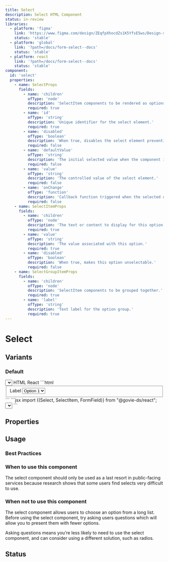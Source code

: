 ```yaml
---
title: Select
description: Select HTML Component
status: in-review
libraries:
  - platform: 'figma'
    link: 'https://www.figma.com/design/ZEqfpXhocdZs1K5YfsE5ws/Design-system?node-id=5501-7028'
    status: 'stable'
  - platform: 'global'
    link: '?path=/docs/form-select--docs'
    status: 'stable'
  - platform: react
    link: '?path=/docs/form-select--docs'
    status: 'stable'
component:
  id: 'select'
  properties:
    - name: SelectProps
      fields:
        - name: 'children'
          ofType: 'node'
          description: 'SelectItem components to be rendered as options in the select dropdown.'
          required: true
        - name: 'id'
          ofType: 'string'
          description: 'Unique identifier for the select element.'
          required: true
        - name: 'disabled'
          ofType: 'boolean'
          description: 'When true, disables the select element preventing user interaction.'
          required: false
        - name: 'defaultValue'
          ofType: 'string'
          description: 'The initial selected value when the component is first rendered.'
          required: false
        - name: 'value'
          ofType: 'string'
          description: 'The controlled value of the select element.'
          required: false
        - name: 'onChange'
          ofType: 'function'
          description: 'Callback function triggered when the selected option changes.'
          required: false
    - name: SelectItemProps
      fields:
        - name: 'children'
          ofType: 'node'
          description: 'The text or content to display for this option.'
          required: true
        - name: 'value'
          ofType: 'string'
          description: 'The value associated with this option.'
          required: true
        - name: 'disabled'
          ofType: 'boolean'
          description: 'When true, makes this option unselectable.'
          required: false
    - name: SelectGroupItemProps
      fields:
        - name: 'children'
          ofType: 'node'
          description: 'SelectItem components to be grouped together.'
          required: true
        - name: 'label'
          ofType: 'string'
          description: 'Text label for the option group.'
          required: true
---
```


# Select

## Variants

### Default

<ComponentContainer>
  <FormField label={{ text: 'Label' }}>
    <Select aria-label="Select" id={'uniqueId'}>
      <SelectItem value="value-1">Option 1</SelectItem>
      <SelectItem value="value-2">Option 2</SelectItem>
      <SelectItem value="value-3">Option 3</SelectItem>
    </Select>
  </FormField>
</ComponentContainer>

<Tabs id="tab3">
  <TabList>
    <TabItem value="tab31" checked>
      HTML
    </TabItem>
    <TabItem value="tab33">React</TabItem>
  </TabList>
  <TabPanel value="tab31">
    ```html
    <fieldset data-module="gieds-select">
      <label class="gi-text-md gi-label gi-mb-2" aria-label="Label">
        Label
      </label>
      <select class="gi-select" aria-label="Select" id="uniqueId">
        <option class="gi-select-option" aria-selected="false" value="value-1">
          Option 1
        </option>
        <option class="gi-select-option" aria-selected="false" value="value-2">
          Option 2
        </option>
        <option class="gi-select-option" aria-selected="false" value="value-3">
          Option 3
        </option>
      </select>
    </fieldset>
    ```
  </TabPanel>
  <TabPanel value="tab33">
    ```jsx import {(Select, SelectItem, FormField)} from "@govie-ds/react";
    <FormField label={{ text: 'Label' }}>
      <Select aria-label="Select" id={'uniqueId'}>
        <SelectItem value="value-1">Option 1</SelectItem>
        <SelectItem value="value-2">Option 2</SelectItem>
        <SelectItem value="value-3">Option 3</SelectItem>
      </Select>
    </FormField>
    ```
  </TabPanel>
</Tabs>

## Properties

<ComponentPropertiesTable componentId="select" />

## Usage

### Best Practices

### When to use this component

The select component should only be used as a last resort in public-facing services because research shows that some users find selects very difficult to use.

### When not to use this component

The select component allows users to choose an option from a long list. Before using the select component, try asking users questions which will allow you to present them with fewer options.

Asking questions means you’re less likely to need to use the select component, and can consider using a different solution, such as radios.

## Status

<ComponentStatusBlock componentId="select" />
